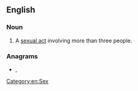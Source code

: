 ==English==

===Noun===
{{en-noun}}

# {{label|en|rare|slang}} A [[sexual act]] involving more than three people.

===Anagrams===
* {{l|en|merosome}}, {{l|en|some more}}

[[Category:en:Sex]]